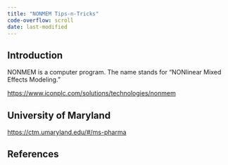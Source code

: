 ```yaml
---
title: "NONMEM Tips-n-Tricks"
code-overflow: scroll
date: last-modified
---
```


:::{.callout-caution title="Under construction"}
:::

## Introduction

NONMEM is a computer program.
The name stands for “NONlinear Mixed Effects Modeling.”

<https://www.iconplc.com/solutions/technologies/nonmem>

## University of Maryland

[https://ctm.umaryland.edu/#/ms-pharma](https://ctm.umaryland.edu/#/ms-pharma)

## References

::: {#refs}
:::
